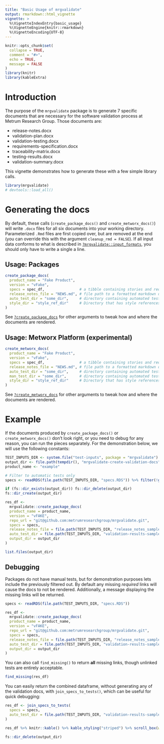 ```yaml
---
title: "Basic Usage of mrgvalidate"
output: rmarkdown::html_vignette
vignette: >
  %\VignetteIndexEntry{basic_usage}
  %\VignetteEngine{knitr::rmarkdown}
  %\VignetteEncoding{UTF-8}
---
```


```r
knitr::opts_chunk$set(
  collapse = TRUE,
  comment = "#>",
  echo = TRUE,
  message = FALSE
)
library(knitr)
library(kableExtra)
```

# Introduction

The purpose of the `mrgvalidate` package is to generate 7 specific documents that are necessary for the software validation process at Metrum Research Group. Those documents are:

* release-notes.docx
* validation-plan.docx
* validation-testing.docx
* requirements-specification.docx
* traceability-matrix.docx
* testing-results.docx
* validation-summary.docx

This vignette demonstrates how to generate these with a few simple library calls.

```r
library(mrgvalidate)
# devtools::load_all()
```

# Generating the docs

By default, these calls (`create_package_docs()` and `create_metworx_docs()`) will write `.docx` files for all six documents into your working directory. Parameterized `.Rmd` files are first copied over, but are removed at the end (you can override this with the argument `cleanup_rmd = FALSE`). If all input data conforms to what is described in [`?mrgvalidate::input_formats`](https://metrumresearchgroup.github.io/mrgvalidate/reference/input_formats.html), you should only have to write a single a line.

## Usage: Packages

```r
create_package_docs(
  product_name = "Fake Product", 
  version = "vFake", 
  specs = spec_df,                # a tibble containing stories and requirements to validate
  release_notes_file = "NEWS.md", # file path to a formatted markdown doc of release notes.
  auto_test_dir = "some_dir",     # directory containing automated test results
  style_dir = "style_ref_dir"     # Directory that has style references for the generated docx files
)
```

See [`?create_package_docs`](https://metrumresearchgroup.github.io/mrgvalidate/reference/create_package_docs.html) for other arguments to tweak how and where the documents are rendered.

## Usage: Metworx Platform (experimental)

```r
create_metworx_docs(
  product_name = "Fake Product", 
  version = "vFake", 
  specs = spec_df,                # a tibble containing stories and requirements to validate
  release_notes_file = "NEWS.md", # file path to a formatted markdown doc of release notes.
  auto_test_dir = "some_dir",     # directory containing automated test results
  man_test_dir = "some_dir",      # directory containing automated test results
  style_dir = "style_ref_dir"     # Directory that has style references for the generated docx files
)
```

See [`?create_metworx_docs`](https://metrumresearchgroup.github.io/mrgvalidate/reference/create_metworx_docs.html) for other arguments to tweak how and where the documents are rendered.

# Example

If the documents produced by `create_package_docs()` or `create_metworx_docs()` don't look right, or you need to debug for any reason, you can run the pieces separately. For the demonstration below, we will use the following constants:

```r
TEST_INPUTS_DIR <- system.file("test-inputs", package = "mrgvalidate")
output_dir <- file.path(tempdir(), "mrgvalidate-create-validation-docs")
product_name <- "example"

# Filter to automatic tests only
specs <- readRDS(file.path(TEST_INPUTS_DIR, "specs.RDS")) %>% filter(!grepl("MAN", TestIds))
```

```r
if (fs::dir_exists(output_dir)) fs::dir_delete(output_dir)
fs::dir_create(output_dir)
```

```r
res_df <- 
  mrgvalidate::create_package_docs(
  product_name = product_name,
  version = "vFAKE",
  repo_url = "git@github.com:metrumresearchgroup/mrgvalidate.git",
  specs = specs,
  release_notes_file = file.path(TEST_INPUTS_DIR, "release_notes_sample.md"),
  auto_test_dir = file.path(TEST_INPUTS_DIR, "validation-results-sample"),
  output_dir = output_dir
)
```

```r
list.files(output_dir)
```


## Debugging
Packages do not have manual tests, but for demonstration purposes lets include the previously filtered out. By default any missing *required* links will cause the docs to not be rendered. Additionally, a message displaying the missing links will be returned.
```r
specs <- readRDS(file.path(TEST_INPUTS_DIR, "specs.RDS"))
```

```r
res_df <- 
  mrgvalidate::create_package_docs(
  product_name = product_name,
  version = "vFAKE",
  repo_url = "git@github.com:metrumresearchgroup/mrgvalidate.git",
  specs = specs,
  release_notes_file = file.path(TEST_INPUTS_DIR, "release_notes_sample.md"),
  auto_test_dir = file.path(TEST_INPUTS_DIR, "validation-results-sample"),
  output_dir = output_dir
)
```


You can also call `find_missing()` to return **all** missing links, though unlinked tests are entirely acceptable.
```r
find_missing(res_df)
```

You can easily return the combined dataframe, without generating any of the validation docs, with `join_specs_to_tests()`, which can be useful for quick debugging:

```r
res_df <- join_specs_to_tests(
  specs = specs,
  auto_test_dir = file.path(TEST_INPUTS_DIR, "validation-results-sample")
)
```

```r
res_df %>% knitr::kable() %>% kable_styling("striped") %>% scroll_box(width = "100%")
```



```r
fs::dir_delete(output_dir) 
```
